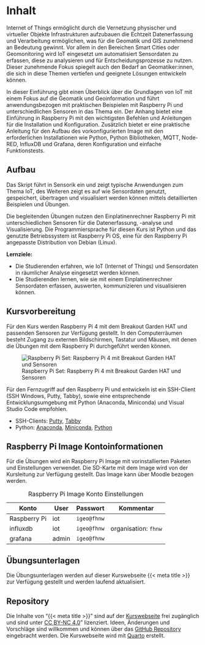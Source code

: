 # Inhalt {.unnumbered}

Internet of Things ermöglicht durch die Vernetzung physischer und virtueller Objekte Infrastrukturen aufzubauen die Echtzeit Datenerfassung und Verarbeitung ermöglichen, was für die Geomatik und GIS zunehmend an Bedeutung gewinnt. Vor allem in den Bereichen Smart Cities oder Geomonitoring wird IoT eingesetzt um automatisiert Sensordaten zu erfassen, diese zu analysieren und für Entscheidungsprozesse zu nutzen. Dieser zunehmende Fokus spiegelt auch den Bedarf an Geomatiker:innen, die sich in diese Themen vertiefen und geeignete Lösungen entwickeln können.

In dieser Einführung gibt einen Überblick über die Grundlagen von IoT mit einem Fokus auf die Geomatik und Geoinformation und führt anwendungsbezogen mit praktischen Beispielen mit Raspberry Pi und unterschiedlichen Sensoren in das Thema ein. Der Anhang bietet eine Einführung in Raspberry Pi mit den wichtigsten Befehlen und Anleitungen für die Installation und Konfiguration. Zusätzlich bietet er eine praktische Anleitung für den Aufbau des vorkonfigurierten Image mit den erforderlichen Installationen wie Python, Python Bibliotheken, MQTT, Node-RED, InfluxDB und Grafana, deren Konfiguration und einfache Funktionstests.

## Aufbau

Das Skript führt in Sensorik ein und zeigt typische Anwendungen zum Thema IoT, des Weiteren zeigt es auf wie Sensordaten genutzt, gespeichert, übertragen und visualisiert werden können mittels detaillierten Beispielen und Übungen. 

Die begleitenden Übungen nutzen den Einplatinenrechner Raspberry Pi mit unterschiedlichen Sensoren für die Datenerfassung, -analyse und Visualisierung. Die Programmiersprache für diesen Kurs ist Python und das genutzte Betriebssystem ist Raspberry Pi OS, eine für den Raspberry Pi angepasste Distribution von Debian (Linux).

::: hint
**Lernziele:**

- Die Studierenden erfahren, wie IoT (Internet of Things) und Sensordaten in räumlicher Analyse eingesetzt werden können.
- Die Studierenden lernen, wie sie mit einem Einplatinenrechner Sensordaten erfassen, auswerten, kommunizieren und visualisieren können.
:::

## Kursvorbereitung

Für den Kurs werden Raspberry Pi 4 mit dem Breakout Garden HAT und passenden Sensoren zur Verfügung gestellt. In den Computerräumen besteht Zugang zu externen Bildschirmen, Tastatur und Mäusen, mit denen die Übungen mit dem Raspberry Pi durchgeführt werden können. 

![Raspberry Pi Set: Raspberry Pi 4 mit Breakout Garden HAT und Sensoren](images/raspberry_pi_set.jpg)

Für den Fernzugriff auf den Raspberry Pi und entwickeln ist ein SSH-Client (SSH Windows, Putty, Tabby), sowie eine entsprechende Entwicklungsumgebung mit Python (Anaconda, Miniconda) und Visual Studio Code empfohlen.

- SSH-Clients: [Putty](https://www.putty.org), [Tabby](https://tabby.sh/)
- Python: [Anaconda](https://www.anaconda.com/download), [Miniconda](https://docs.conda.io/projects/miniconda/en/latest/), [Python](https://www.python.org/)

## Raspberry Pi Image Kontoinformationen

Für die Übungen wird ein Raspberry Pi Image mit vorinstallierten Paketen und Einstellungen verwendet. Die SD-Karte mit dem Image wird von der Kursleitung zur Verfügung gestellt. Das Image kann über Moodle bezogen werden.

| Konto        | User  | Passwort    | Kommentar            |
| ------------ | ----- | ----------- | -------------------- |
| Raspberry Pi | iot   | `igeo@fhnw` |                      |
| influxdb     | iot   | `igeo@fhnw` | organisation: `fhnw` |
| grafana      | admin | `igeo@fhnw` |                      |

Table: Raspberry Pi Image Konto Einstellungen

## Übungsunterlagen

Die Übungsunterlagen werden auf dieser Kurswebseite {{< meta title >}} zur Verfügung gestellt und werden laufend aktualisiert.

## Repository

Die Inhalte von "{{< meta title >}}" sind auf der [Kurswebseite](https://314a.github.io/5200_IoT) frei zugänglich und sind unter [CC BY-NC 4.0](https://creativecommons.org/licenses/by-nc/4.0/)" lizenziert. Ideen, Änderungen und Vorschläge sind willkommen und können über das [GitHub Repository](https://github.com/314a/5200_IoT) eingebracht werden. Die Kurswebseite wird mit [Quarto](https://quarto.org/) erstellt.

